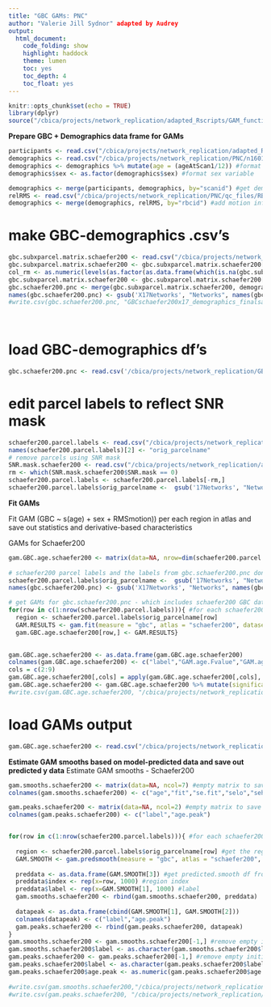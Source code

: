 ```yaml
---
title: "GBC GAMs: PNC"
author: "Valerie Jill Sydnor" adapted by Audrey
output:
  html_document:
    code_folding: show
    highlight: haddock
    theme: lumen
    toc: yes
    toc_depth: 4
    toc_float: yes
---
```


```r
knitr::opts_chunk$set(echo = TRUE)
library(dplyr)
source("/cbica/projects/network_replication/adapted_Rscripts/GAM_functions.R")
```


**Prepare GBC + Demographics data frame for GAMs**

```r
participants <- read.csv("/cbica/projects/network_replication/adapted_Rscripts/participants_allIDs.csv") #final study sample pnc IDs (bblid/scanid) from Adam Pines's multiscale paper
demographics <- read.csv("/cbica/projects/network_replication/PNC/n1601_demographics_go1_20161212.csv") #PNC demographics information
demographics <- demographics %>% mutate(age = (ageAtScan1/12)) #format age variable
demographics$sex <- as.factor(demographics$sex) #format sex variable

demographics <- merge(participants, demographics, by="scanid") #get demographics for final study sample only via ID matching
relRMS <- read.csv("/cbica/projects/network_replication/PNC/qc_files/RBC_PNC_relMeans.csv") 
demographics <- merge(demographics, relRMS, by="rbcid") #add motion information to demographics df
```

# make GBC-demographics .csv's
```r
gbc.subxparcel.matrix.schaefer200 <- read.csv("/cbica/projects/network_replication/GBC/GBC_subxparcel_matrix_schaefer200x17.csv") #participant x schaefer region GBC spreadsheet
gbc.subxparcel.matrix.schaefer200 <- gbc.subxparcel.matrix.schaefer200[-c(1:7, 24, 690, 691),] # the subjects that should've been removed earlier 
col_rm <- as.numeric(levels(as.factor(as.data.frame(which(is.na(gbc.subxparcel.matrix.schaefer200), arr.ind=TRUE))$col)))
gbc.subxparcel.matrix.schaefer200 <- gbc.subxparcel.matrix.schaefer200[, -col_rm]
gbc.schaefer200.pnc <- merge(gbc.subxparcel.matrix.schaefer200, demographics, by="rbcid") #get schaefer GBC data and demographics for final study sample via ID matching
names(gbc.schaefer200.pnc) <- gsub('X17Networks', "Networks", names(gbc.schaefer200.pnc))
#write.csv(gbc.schaefer200.pnc, "GBCschaefer200x17_demographics_finalsample.csv")
 
  
```

# load GBC-demographics df's
```r
gbc.schaefer200.pnc <- read.csv('/cbica/projects/network_replication/GBC/GBCschaefer200x17_demographics_finalsample.csv')
```


# edit parcel labels to reflect SNR mask
```r
schaefer200.parcel.labels <- read.csv("/cbica/projects/network_replication/atlases/parcellations/schaefer200x17_regionlist.csv", header = T) #schaefer parcel names in order of surface data
names(schaefer200.parcel.labels)[2] <- "orig_parcelname"
# remove parcels using SNR mask
SNR.mask.schaefer200 <- read.csv("/cbica/projects/network_replication/atlases/Masks/SNRmask_schaefer200x17.csv")
rm <- which(SNR.mask.schaefer200$SNR.mask == 0)
schaefer200.parcel.labels <- schaefer200.parcel.labels[-rm,]
schaefer200.parcel.labels$orig_parcelname <-  gsub('17Networks', "Networks", schaefer200.parcel.labels$orig_parcelname)

```

**Fit GAMs**

Fit GAM (GBC ~ s(age) + sex + RMSmotion)) per each region in atlas and save out statistics and derivative-based characteristics

GAMs for Schaefer200
```r
gam.GBC.age.schaefer200 <- matrix(data=NA, nrow=dim(schaefer200.parcel.labels)[1], ncol=9) #empty matrix to save gam.fit output to
 
# schaefer200 parcel labels and the labels from gbc.schaefer200.pnc don't currently match. And I don't think parcelnames can begin with a number. following 2 lines fixes this
schaefer200.parcel.labels$orig_parcelname <-  gsub('17Networks', "Networks", schaefer200.parcel.labels$orig_parcelname)
names(gbc.schaefer200.pnc) <- gsub('X17Networks', "Networks", names(gbc.schaefer200.pnc))

# get GAMs for gbc.schaefer200.pnc - which includes schaefer200 GBC data and demographics
for(row in c(1:nrow(schaefer200.parcel.labels))){ #for each schaefer200 region
  region <- schaefer200.parcel.labels$orig_parcelname[row] 
  GAM.RESULTS <- gam.fit(measure = "gbc", atlas = "schaefer200", dataset = "pnc", region = region, smooth_var = "age", covariates = "sex + RMSmotion") #run the gam.fit function
  gam.GBC.age.schaefer200[row,] <- GAM.RESULTS}

 
gam.GBC.age.schaefer200 <- as.data.frame(gam.GBC.age.schaefer200)
colnames(gam.GBC.age.schaefer200) <- c("label","GAM.age.Fvalue","GAM.age.pvalue","GAM.age.AdjRsq","Anova.age.pvalue","age.onsetchange","age.peakchange","maxage.GBC.increase","age.maturation")
cols = c(2:9)    
gam.GBC.age.schaefer200[,cols] = apply(gam.GBC.age.schaefer200[,cols], 2, function(x) as.numeric(as.character(x)))
gam.GBC.age.schaefer200 <- gam.GBC.age.schaefer200 %>% mutate(significant = (Anova.age.pvalue < 0.05))
#write.csv(gam.GBC.age.schaefer200, "/cbica/projects/network_replication/GBC/GAM/GAMresults.GBC.age.schaefer200x17.csv", row.names = F, quote = F)
```
 
# load GAMs output
```r
gam.GBC.age.schaefer200 <- read.csv("/cbica/projects/network_replication/GBC/GAM/GAMresults.GBC.age.schaefer200x17.csv")
```



**Estimate GAM smooths based on model-predicted data and save out predicted y data**
Estimate GAM smooths - Schaefer200
```r
gam.smooths.schaefer200 <- matrix(data=NA, ncol=7) #empty matrix to save gam.predsmooth fits to
colnames(gam.smooths.schaefer200) <- c("age","fit","se.fit","selo","sehi","index","label")

gam.peaks.schaefer200 <- matrix(data=NA, ncol=2) #empty matrix to save measure peaks to (value of x when y is predicted to be maximal)
colnames(gam.peaks.schaefer200) <- c("label","age.peak")


for(row in c(1:nrow(schaefer200.parcel.labels))){ #for each schaefer200 region
  
  region <- schaefer200.parcel.labels$orig_parcelname[row] #get the region name
  GAM.SMOOTH <- gam.predsmooth(measure = "gbc", atlas = "schaefer200", dataset = "pnc", region = region, smooth_var = "age", covariates = "sex + RMSmotion") #run the gam.predsmooth function
  
  preddata <- as.data.frame(GAM.SMOOTH[3]) #get predicted.smooth df from function output
  preddata$index <- rep(x=row, 1000) #region index
  preddata$label <- rep(x=GAM.SMOOTH[1], 1000) #label
  gam.smooths.schaefer200 <- rbind(gam.smooths.schaefer200, preddata)
  
  datapeak <- as.data.frame(cbind(GAM.SMOOTH[1], GAM.SMOOTH[2]))
  colnames(datapeak) <- c("label","age.peak")
  gam.peaks.schaefer200 <- rbind(gam.peaks.schaefer200, datapeak)
}
gam.smooths.schaefer200 <- gam.smooths.schaefer200[-1,] #remove empty initilization row
gam.smooths.schaefer200$label <- as.character(gam.smooths.schaefer200$label)
gam.peaks.schaefer200 <- gam.peaks.schaefer200[-1,] #remove empty initilization row
gam.peaks.schaefer200$label <- as.character(gam.peaks.schaefer200$label)
gam.peaks.schaefer200$age.peak <- as.numeric(gam.peaks.schaefer200$age.peak)
 
#write.csv(gam.smooths.schaefer200,"/cbica/projects/network_replication/GBC/GAM/GAMsmoothfits.GBC.age.schaefer200x17.csv", row.names = F, quote = F)
#write.csv(gam.peaks.schaefer200, "/cbica/projects/network_replication/GBC/GAM/GAMpeaks.GBC.age.schaefer200x17.csv", row.names = F, quote = F)
 
```

